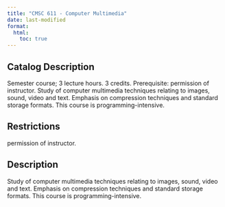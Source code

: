 ```yaml
---
title: "CMSC 611 - Computer Multimedia"
date: last-modified
format:
  html:
    toc: true
---
```


## Catalog Description

Semester course; 3 lecture hours. 3 credits. Prerequisite: permission of instructor. Study of computer multimedia techniques relating to images, sound, video and text. Emphasis on compression techniques and standard storage formats. This course is programming-intensive.


## Restrictions
 
permission of instructor.

## Description

Study of computer multimedia techniques relating to images, sound, video and text. Emphasis on compression techniques and standard storage formats. This course is programming-intensive.


